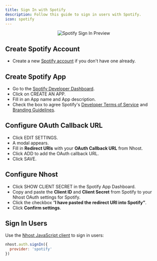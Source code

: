```yaml
---
title: Sign In with Spotify
description: Follow this guide to sign in users with Spotify.
icon: spotify
---
```



<p align="center">
  <img
    alt="Spotify Sign In Preview"
    src="/images/guides/auth/spotify-signin.svg"
    width={480}
    height={267}
  />
</p>

## Create Spotify Account

- Create a new [Spotify account](https://www.spotify.com/) if you don't have one already.

## Create Spotify App

- Go to the [Spotify Developer Dashboard](https://developer.spotify.com/dashboard/).
- Click on CREATE AN APP.
- Fill in an App name and App description.
- Check the box to agree Spotify's [Developer Terms of Service](https://developer.spotify.com/terms) and [Branding Guidelines](https://developer.spotify.com/branding-guidelines).

## Configure OAuth Callback URL

- Click EDIT SETTINGS.
- A modal appears.
- Fill in **Redirect URIs** with your **OAuth Callback URL** from Nhost.
- Click ADD to add the OAuth callback URL.
- Click SAVE.

## Configure Nhost

- Click SHOW CLIENT SECRET in the Spotify App Dashboard.
- Copy and paste the **Client ID** and **Client Secret** from Spotify to your Nhost OAuth settings for Spotify.
- Click the checkbox “**I have pasted the redirect URI into Spotify”**.
- Click **Confirm settings**.

## Sign In Users

Use the [Nhost JavaScript client](/reference/javascript) to sign in users:

```js
nhost.auth.signIn({
  provider: 'spotify'
})
```
